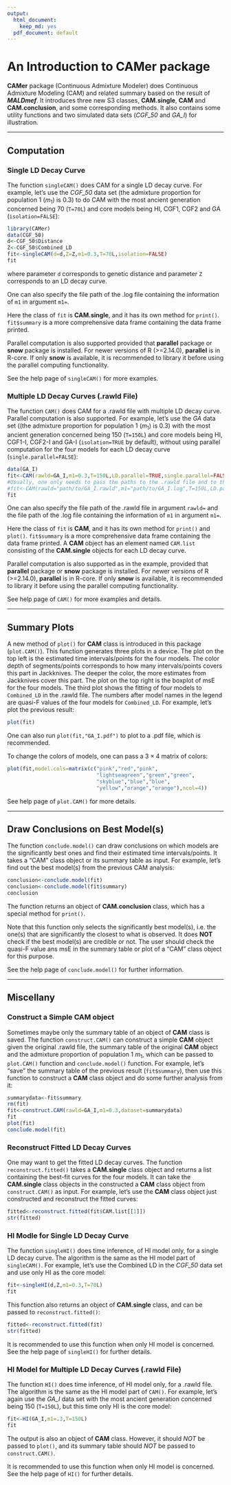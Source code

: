 ```yaml
---
output:
  html_document:
    keep_md: yes
  pdf_document: default
---
```


An Introduction to **CAMer** package
===============

**CAMer** package (Continuous Admixture Modeler) does Continuous Admixture Modeling (CAM) and related summary based on the result of ***MALDmef***. It introduces three new S3 classes, **CAM.single**, **CAM** and **CAM.conclusion**, and some corresponding methods. It also contains some utility functions and two simulated data sets (*CGF_50* and *GA_I*) for illustration.

-----------

## Computation

### Single LD Decay Curve

The function `singleCAM()` does CAM for a single LD decay curve. For example, let's use the *CGF_50* data set (the admixture proportion for population 1 ($m_1$) is 0.3) to do CAM with the most ancient generation concerned being 70 (`T=70L`) and core models being HI, CGF1, CGF2 and GA (`isolation=FALSE`):

```r
library(CAMer)
data(CGF_50)
d<-CGF_50$Distance
Z<-CGF_50$Combined_LD
fit<-singleCAM(d=d,Z=Z,m1=0.3,T=70L,isolation=FALSE)
fit
```

where parameter `d` corresponds to genetic distance and parameter `Z` corresponds to an LD decay curve.

One can also specify the file path of the .log file containing the information of `m1` in argument `m1=`.

Here the class of `fit` is **CAM.single**, and it has its own method for `print()`. `fit$summary` is a more comprehensive data frame containing the data frame printed.

Parallel computation is also supported provided that **parallel** package or **snow** package is installed. For newer versions of R (>=2.14.0), **parallel** is in R-core. If only **snow** is available, it is recommended to library it before using the parallel computing functionality.

See the help page of `singleCAM()` for more examples.

### Multiple LD Decay Curves (.rawld File)

The function `CAM()` does CAM for a .rawld file with multiple LD decay curve. Parallel computation is also supported. For example, let's use the *GA* data set ((the admixture proportion for population 1 ($m_1$) is 0.3) with the most ancient generation concerned being 150 (`T=150L`) and core models being HI, CGF1-I, CGF2-I and GA-I (`isolation=TRUE` by default), without using parallel computation for the four models for each LD decay curve (`single.parallel=FALSE`):

```r
data(GA_I)
fit<-CAM(rawld=GA_I,m1=0.3,T=150L,LD.parallel=TRUE,single.parallel=FALSE)
#Usually, one only needs to pass the paths to the .rawld file and to the .log file to CAM():
#fit<-CAM(rawld="path/to/GA_I.rawld",m1="path/to/GA_I.log",T=150L,LD.parallel=TRUE,single.parallel=FALSE)
fit
```

One can also specify the file path of the .rawld file in argument `rawld=` and the file path of the .log file containing the information of `m1` in argument `m1=`.

Here the class of `fit` is **CAM**, and it has its own method for `print()` and `plot()`. `fit$summary` is a more comprehensive data frame containing the data frame printed. A **CAM** object has an element named `CAM.list` consisting of the **CAM.single** objects for each LD decay curve.

Parallel computation is also supported as in the example, provided that **parallel** package or **snow** package is installed. For newer versions of R (>=2.14.0), **parallel** is in R-core. If only **snow** is available, it is recommended to library it before using the parallel computing functionality.

See help page of `CAM()` for more examples and details.

------------------------

## Summary Plots

A new method of `plot()` for **CAM** class is introduced in this package (`plot.CAM()`). This function generates three plots in a device. The plot on the top left is the estimated time intervals/points for the four models. The color depth of segments/points corresponds to how many intervals/points covers this part in Jackknives. The deeper the color, the more estimates from Jackknives cover this part. The plot on the top right is the boxplot of msE for the four models. The third plot shows the fitting of four models to `Combined_LD` in the .rawld file. The numbers after model names in the legend are quasi-F values of the four models for `Combined_LD`. For example, let's plot the previous result:

```r
plot(fit)
```

One can also run `plot(fit,"GA_I.pdf")` to plot to a .pdf file, which is recommended.

To change the colors of models, one can pass a $3 \times 4$ matrix of colors:

```r
plot(fit,model.cols=matrix(c("pink","red","pink",
                             "lightseagreen","green","green",
                             "skyblue","blue","blue",
                             "yellow","orange","orange"),ncol=4))
```

See help page of `plot.CAM()` for more details.

----------------------

## Draw Conclusions on Best Model(s)

The function `conclude.model()` can draw conclusions on which models are the significantly best ones and find their estimated time intervals/points. It takes a "CAM" class object or its summary table as input. For example, let's find out the best model(s) from the previous CAM analysis:

```r
conclusion<-conclude.model(fit)
conclusion<-conclude.model(fit$summary)
conclusion
```

The function returns an object of **CAM.conclusion** class, which has a special method for `print()`.

Note that this function only selects the significantly best model(s), i.e. the one(s) that are significantly the closest to what is observed. It does **NOT** check if the best model(s) are credible or not. The user should check the quasi-F value ans msE in the summary table or plot of a "CAM" class object for this purpose.

See the help page of `conclude.model()` for further information.

-----------------

## Miscellany

### Construct a Simple **CAM** object

Sometimes maybe only the summary table of an object of **CAM** class is saved. The function `construct.CAM()` can construct a simple **CAM** object given the original .rawld file, the summary table of the original **CAM** object and the admixture proportion of population 1 $m_1$, which can be passed to `plot.CAM()` function and `conclude.model()` function. For example, let's "save" the summary table of the previous result (`fit$summary`), then use this function to construct a **CAM** class object and do some further analysis from it:

```r
summarydata<-fit$summary
rm(fit)
fit<-construct.CAM(rawld=GA_I,m1=0.3,dataset=summarydata)
fit
plot(fit)
conclude.model(fit)
```

### Reconstruct Fitted LD Decay Curves

One may want to get the fitted LD decay curves. The function `reconstruct.fitted()` takes a **CAM.single** class object and returns a list containing the best-fit curves for the four models. It can take the **CAM.single** class objects in the constructed a **CAM** class object from `construct.CAM()` as input. For example, let's use the **CAM** class object just constructed and reconstruct the fitted curves:

```r
fitted<-reconstruct.fitted(fit$CAM.list[[1]])
str(fitted)
```


### HI Modle for Single LD Decay Curve

The function `singleHI()` does time inference, of HI model only, for a single LD decay curve. The algorithm is the same as the HI model part of `singleCAM()`. For example, let's use the Combined LD in the *CGF_50* data set and use only HI as the core model:

```r
fit<-singleHI(d,Z,m1=0.3,T=70L)
fit
```

This function also returns an object of **CAM.single** class, and can be passed to `reconstruct.fitted()`:

```r
fitted<-reconstruct.fitted(fit)
str(fitted)
```

It is recommended to use this function when only HI model is concerned. See the help page of `singleHI()` for further details.

### HI Model for Multiple LD Decay Curves (.rawld File)

The function `HI()` does time inference, of HI model only, for a .rawld file. The algorithm is the same as the HI model part of `CAM()`. For example, let's again use the *GA_I* data set with the most ancient generation concerned being 150 (`T=150L`), but this time only HI is the core model:

```r
fit<-HI(GA_I,m1=.3,T=150L)
fit
```

The output is also an object of **CAM** class. However, it should *NOT* be passed to `plot()`, and its summary table should *NOT* be passed to `construct.CAM()`.

It is recommended to use this function when only HI model is concerned. See the help page of `HI()` for further details.